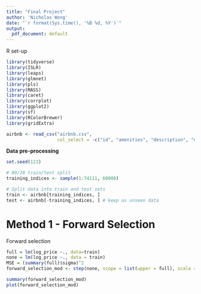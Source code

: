 ```yaml
---
title: "Final Project"
author: 'Nicholas Wong'
date: "`r format(Sys.time(), '%B %d, %Y')`"
output:
  pdf_document: default
---
```


R set-up 

```r
library(tidyverse)
library(ISLR)
library(leaps)
library(glmnet)
library(pls)
library(MASS)
library(caret)
library(corrplot)
library(ggplot2)
library(sf)
library(RColorBrewer)
library(gridExtra)

airbnb <- read_csv("airbnb.csv",
                   col_select = -c("id", "amenities", "description", "name", "thumbnail_url"))
```

**Data pre-processing** 
```r


set.seed(123)

# 80/20 train/test split 
training_indices <- sample(1:74111, 60000)

# Split data into train and test sets 
train <- airbnb[training_indices, ]
test <- airbnb[-training_indices, ] # keep as unseen data 
```

# Method 1 - Forward Selection # 

Forward selection 
```r
full = lm(log_price ~., data=train)
none = lm(log_price ~., data = train)
MSE = (summary(full)$sigma)^2
forward_selection_mod <- step(none, scope = list(upper = full), scale = MSE, direction = 'forward', trace=FALSE)

summary(forward_selection_mod)
plot(forward_selection_mod)
```




